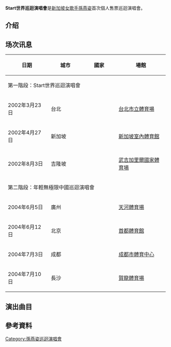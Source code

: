{{Multiple issues|
{{Notability Unreferenced|time=2020-10-21T17:52:55+00:00}}
{{Onesource|time=2020-10-21T17:52:55+00:00}}
{{Refimprove|time=2020-10-21T17:52:55+00:00}}
}}
{{Infobox concert tour |
  | concert_tour_name = Start世界巡迴演唱會
  | image = 
  | image_caption = 
  | artist = [[孫燕姿|孫燕姿]]
  | location = 
  | locations = 
  | type = 
  | album = 
  | start_date = 2002年3月23日
  | end_date = 2004年7月10日
  | number_of_legs = 2
  | number_of_shows = 7
  | last_tour = 
  | this_tour = '''Start世界巡迴演唱會'''<br />（2002-2004）
  | next_tour = [[孫燕姿世界巡迴演唱會|孫燕姿世界巡迴演唱會]]<br/>(2005-2006)
}}
'''Start世界巡迴演唱會'''是[[新加坡|新加坡]][[女歌手|女歌手]][[孫燕姿|孫燕姿]]首次個人售票巡迴演唱會。

==介绍==

==场次讯息==
{| class="wikitable" style="text-align:center;"
|-
! scope="col" style="width:12em;"| 日期
! scope="col" style="width:10em;"| 城市
! scope="col" style="width:10em;"| 國家
! scope="col" style="width:16em;"| 場館
|-
! colspan="4" |第一階段：Start世界巡迴演唱會
|-
| 2002年3月23日
|台北
| '''{{ROC}}'''
|[[台北市立體育場|台北市立體育場]]  
|-
| 2002年4月27日
| 新加坡
| '''{{SGP}}'''
|[[新加坡室內體育館|新加坡室內體育館]] 
|-
| 2002年8月3日
| 吉隆坡
| '''{{MYS}}'''
| [[武吉加里爾國家體育場|武吉加里爾國家體育場]]
|-
! colspan="4" |第二階段：年輕無極限中國巡迴演唱會
|-
| 2004年6月5日
| 廣州
| rowspan="4" | '''{{PRC}}'''
| [[天河体育场|天河體育場]] 
|-
| 2004年6月12日
| 北京
| [[首都体育馆|首都體育館]] 
|-
| 2004年7月3日
|成都
|[[成都市體育中心|成都市體育中心]]
|-
| 2004年7月10日
|長沙
|[[賀龍體育場|賀龍體育場]]
|}

== 演出曲目 ==
{{hidden
| headercss = background: #ccccff; font-size: 100%; width: 65%;
| contentcss = text-align: left; font-size: 100%; width: 75%;
| header = 2002<ref>{{Cite web |url=http://blog.sina.com.cn/s/blog_4d989c9001000ata.html |title=孙燕姿 Start世界巡回演唱会 |accessdate=2016-09-18 |archive-date=2016-09-18 |archive-url=https://web.archive.org/web/20160918161456/http://blog.sina.com.cn/s/blog_4d989c9001000ata.html |dead-url=no }}</ref>
| content = '''Act 1'''
#Venus
#超快感
#隨堂測驗
#愛情證書
#Silent All These Years

'''Act 2'''
#<li value="6">Hey Jude
#橄欖樹
#Someone
#害怕
#任性
#逃亡
#濃眉毛

'''Act 3'''
#<li value="13">Dream A Little Dream of Me
#風箏
#零缺點
#真的
#Sparkling Diamonds

'''Act 4'''
#<li value="18">愛情字典
#很好
#開始懂了

'''Act 5'''
#<li value="21">Leave Me Alone
#難得一見
#UP2U
#Everytime A Good Time
#我要的幸福

'''Encore'''
#<li value="26">綠光
#天黑黑
}}

{{hidden
| headercss = background: #ccccff; font-size: 100%; width: 65%;
| contentcss = text-align: left; font-size: 100%; width: 75%;
| header = 2004<ref>見[[孫燕姿音樂作品列表|孫燕姿音樂作品列表]]中《2004年輕無極限演唱會》曲目</ref>
| content = '''Act 1'''
#神奇
#Venus
#超快感
#隨堂測驗
#愛情字典
#我不難過

'''Act 2'''
#<li value="7">Hey Jude
#橄欖樹
#害怕
#年輕無極限
#Someone
#未知的精彩
#直來直往

'''Act 3'''
#<li value="14">Dream a Little Dream of Me
#風箏
#零缺點
#真的
#Sparkling Diamonds

'''Act 4'''
#<li value="19">愛情證書
#開始懂了
#遇見

'''Act 4'''
#<li value="22">Leave Me Alone
#逃亡
#懶得去管
#很好
#我要的幸福

'''Encore'''
#<li value="27">綠光
#天黑黑
}}

== 參考資料 ==
{{reflist|2}}

{{孫燕姿}}

[[Category:孫燕姿巡迴演唱會|Category:孫燕姿巡迴演唱會]]